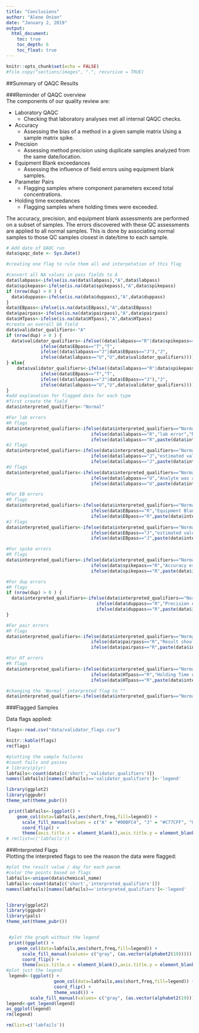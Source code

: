 ```yaml
---
title: "Conclusions"
author: "Alene Onion"
date: "January 2, 2019"
output:
  html_document:
    toc: true
    toc_depth: 6
    toc_float: true
---
```


```r
knitr::opts_chunk$set(echo = FALSE)
#file.copy("sections/images", ".", recursive = TRUE)
```

##Summary of QAQC Results

###Reminder of QAQC overview  
The components of our quality review are:

* Laboratory QAQC
    + Checking that laboratory analyses met all internal QAQC checks.  
* Accuracy
    + Assessing the bias of a method in a given sample matrix Using a sample matrix spike.   
* Precision   
    + Assessing method precision using duplicate samples analyzed from the same date/location.    
* Equipment Blank exceedances  
    + Assessing the influence of field errors using equipment blank samples.  
* Parameter Pairs 
    + Flagging samples where component parameters exceed total concentrations.
* Holding time exceedances  
    + Flagging samples where holding times were exceeded.  

The accuracy, precision, and equipment blank assessments are performed on a subset of samples. The errors discovered with these QC assessments are applied to all normal samples. This is done by associating normal samples to those QC samples closest in date/time to each sample. 

```r
# Add date of QAQC run
data$qaqc_date <- Sys.Date()

#creating one flag to rule them all and interpetation of this flag

#convert all NA values in pass fields to A
data$labpass<-ifelse(is.na(data$labpass),"A",data$labpass)
data$spikepass<-ifelse(is.na(data$spikepass),"A",data$spikepass)
if (nrow(dup) > 0 ) {
  data$duppass<-ifelse(is.na(data$duppass),"A",data$duppass)
}
data$EBpass<-ifelse(is.na(data$EBpass),"A",data$EBpass)
data$pairpass<-ifelse(is.na(data$pairpass),"A",data$pairpass)
data$HTpass<-ifelse(is.na(data$HTpass),"A",data$HTpass)
#create an overall QA field
data$validator_qualifiers<-"A"
if (nrow(dup) > 0 ) {
  data$validator_qualifiers<-ifelse((data$labpass=="R"|data$spikepass=="R"|data$duppass=="R"|data$EBpass=="R"|data$pairpass=="R"|data$HTpass=="R"),"R",
             ifelse(data$EBpass=="T","T",
             ifelse((data$labpass=="J"|data$EBpass=="J"),"J",
             ifelse(data$labpass=="U","U",data$validator_qualifiers))))
} else{
    data$validator_qualifiers<-ifelse((data$labpass=="R"|data$spikepass=="R"|data$EBpass=="R"|data$pairpass=="R"|data$HTpass=="R"),"R",
             ifelse(data$EBpass=="T","T",
             ifelse((data$labpass=="J"|data$EBpass=="J"),"J",
             ifelse(data$labpass=="U","U",data$validator_qualifiers))))
}
#add explanation for flagged data for each type
#first create the field
data$interpreted_qualifiers<-"Normal"

#For lab errors
#R flags
data$interpreted_qualifiers<-ifelse(data$interpreted_qualifiers=="Normal",
                                ifelse(data$labpass=="R","lab error","Normal"),
                                ifelse(data$labpass=="R",paste(data$interpreted_qualifiers," ; lab error",sep=""),data$interpreted_qualifiers))
#J flags
data$interpreted_qualifiers<-ifelse(data$interpreted_qualifiers=="Normal",
                                ifelse(data$labpass=="J","estimated value due to lab error","Normal"),
                                ifelse(data$labpass=="J",paste(data$interpreted_qualifiers," ; estimated value due to lab error",sep=""),data$interpreted_qualifiers))
#U flags
data$interpreted_qualifiers<-ifelse(data$interpreted_qualifiers=="Normal",
                                ifelse(data$labpass=="U","Analyte was analyzed for but not detected","Normal"),
                                ifelse(data$labpass=="U",paste(data$interpreted_qualifiers," ; Analyte was analyzed for but not detected",sep=""),data$interpreted_qualifiers))

#For EB errors
#R flags
data$interpreted_qualifiers<-ifelse(data$interpreted_qualifiers=="Normal",
                                ifelse(data$EBpass=="R","Equipment Blank error","Normal"),
                                ifelse(data$EBpass=="R",paste(data$interpreted_qualifiers," ; Equipment Blank error",sep=""),data$interpreted_qualifiers))
#J flags
data$interpreted_qualifiers<-ifelse(data$interpreted_qualifiers=="Normal",
                                ifelse(data$EBpass=="J","estimated value due to Equipment Blank error","Normal"),
                                ifelse(data$EBpass=="J",paste(data$interpreted_qualifiers," ; estimated value due to Equipment Blank error",sep=""),data$interpreted_qualifiers))

#For spike errors
#R flags
data$interpreted_qualifiers<-ifelse(data$interpreted_qualifiers=="Normal",
                                ifelse(data$spikepass=="R","Accuracy error","Normal"),
                                ifelse(data$spikepass=="R",paste(data$interpreted_qualifiers," ; Accuracy error",sep=""),data$interpreted_qualifiers))

#For dup errors
#R flags
if (nrow(dup) > 0 ) {
  data$interpreted_qualifiers<-ifelse(data$interpreted_qualifiers=="Normal",
                                  ifelse(data$duppass=="R","Precision error","Normal"),
                                  ifelse(data$duppass=="R",paste(data$interpreted_qualifiers," ; Precision error",sep=""),data$interpreted_qualifiers))
}

#For pair errors
#R flags
data$interpreted_qualifiers<-ifelse(data$interpreted_qualifiers=="Normal",
                                ifelse(data$pairpass=="R","Result should be less than the total","Normal"),
                                ifelse(data$pairpass=="R",paste(data$interpreted_qualifiers," ; Result should be less than the total",sep=""),data$interpreted_qualifiers))

#For HT errors
#R flags
data$interpreted_qualifiers<-ifelse(data$interpreted_qualifiers=="Normal",
                                ifelse(data$HTpass=="R","Holding Time error","Normal"),
                                ifelse(data$HTpass=="R",paste(data$interpreted_qualifiers," ; Holding Time error",sep=""),data$interpreted_qualifiers))

#changing the 'Normal' interpreted flag to ""
data$interpreted_qualifiers<-ifelse(data$interpreted_qualifiers=="Normal",'',data$interpreted_qualifiers)

```

###Flagged Samples  

Data flags applied:  

```r
flags<-read.csv("data/validator_flags.csv")

knitr::kable(flags)
rm(flags)
```    
  
```r
#plotting the sample failures
#count fails and passes
# library(plyr)
labfails<-count(data[c('short','validator_qualifiers')])
names(labfails)[names(labfails)=='validator_qualifiers']<-'legend'

library(ggplot2)
library(ggpubr)
theme_set(theme_pubr())

 print(labfails<-(ggplot() +
    geom_col(data=labfails,aes(short,freq,fill=legend)) +
      scale_fill_manual(values = c("A" = "#00BFC4", "J" = "#C77CFF", "U" = "gray", "R" = "#F8766D", "T" = "#7CAE00")) +
      coord_flip() +
      theme(axis.title.x = element_blank(),axis.title.y = element_blank()))) 
# rm(list=c('labfails'))
```

###Interpreted Flags  
Plotting the interpreted flags to see the reason the data were flagged:  
```r
#plot the result value / day for each param 
#color the points based on flags
labfails<-unique(data$chemical_name)
labfails<-count(data[c('short','interpreted_qualifiers')])
names(labfails)[names(labfails)=='interpreted_qualifiers']<-'legend'


library(ggplot2)
library(ggpubr)
library(pals)
theme_set(theme_pubr())


 #plot the graph without the legend
 print((ggplot() +
    geom_col(data=labfails,aes(short,freq,fill=legend)) +
      scale_fill_manual(values= c("gray", (as.vector(alphabet2(19))))) +
      coord_flip() +
      theme(axis.title.x = element_blank(),axis.title.y = element_blank(),legend.position="none"))) 
#plot just the legend
 legend<-(ggplot() +
                  geom_col(data=labfails,aes(short,freq,fill=legend)) +
                  coord_flip() +
                  theme_void()) +
         scale_fill_manual(values= c("gray", (as.vector(alphabet2(19)))))
legend<-get_legend(legend)
as_ggplot(legend)
rm(legend)

rm(list=c('labfails'))

```



